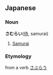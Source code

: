 ==Japanese==
===Noun===
'''さむらい'''([[侍]], samurai)

#[[Samurai]]

===Etymology===
from a verb [[さぶらう]]